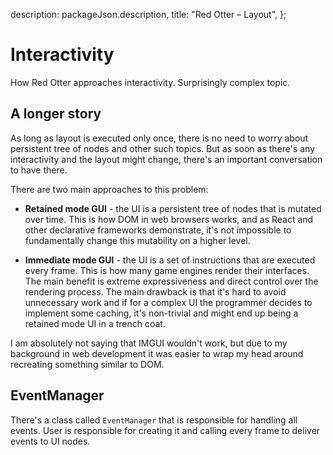 
  description: packageJson.description,
  title: "Red Otter – Layout",
};

# Interactivity

How Red Otter approaches interactivity. Surprisingly complex topic.

## A longer story

As long as layout is executed only once, there is no need to worry about persistent tree of nodes and other such topics. But as soon as there's any interactivity and the layout might change, there's an important conversation to have there.

There are two main approaches to this problem:

- **Retained mode GUI** - the UI is a persistent tree of nodes that is mutated over time. This is how DOM in web browsers works, and as React and other declarative frameworks demonstrate, it's not impossible to fundamentally change this mutability on a higher level.

- **Immediate mode GUI** - the UI is a set of instructions that are executed every frame. This is how many game engines render their interfaces. The main benefit is extreme expressiveness and direct control over the rendering process. The main drawback is that it's hard to avoid unnecessary work and if for a complex UI the programmer decides to implement some caching, it's non-trivial and might end up being a retained mode UI in a trench coat.

I am absolutely not saying that IMGUI wouldn't work, but due to my background in web development it was easier to wrap my head around recreating something similar to DOM.

## EventManager

There's a class called `EventManager` that is responsible for handling all events. User is responsible for creating it and calling every frame to deliver events to UI nodes.
